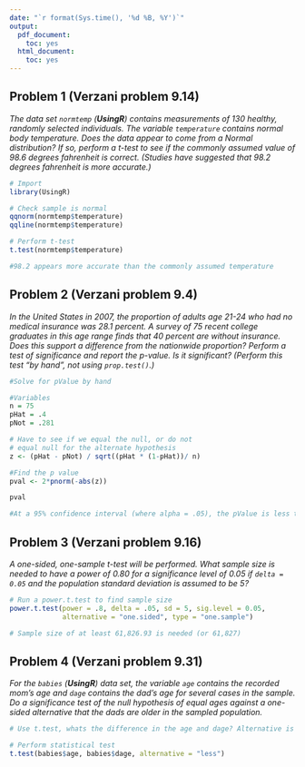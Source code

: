 ---
date: "`r format(Sys.time(), '%d %B, %Y')`"
output:
  pdf_document:
    toc: yes
  html_document:
    toc: yes
---
## Problem 1 (Verzani problem 9.14)
*The data set `normtemp` (**UsingR**) contains measurements of 130 healthy, randomly selected individuals. The variable `temperature` contains normal body temperature. Does the data appear to come from a Normal distribution? If so, perform a $t$-test to see if the commonly assumed value of 98.6 degrees fahrenheit is correct. (Studies have suggested that 98.2 degrees fahrenheit is more accurate.)*

```{r, tidy = TRUE}
# Import
library(UsingR)

# Check sample is normal
qqnorm(normtemp$temperature)
qqline(normtemp$temperature)

# Perform t-test
t.test(normtemp$temperature)

#98.2 appears more accurate than the commonly assumed temperature
```

## Problem 2 (Verzani problem 9.4)
*In the United States in 2007, the proportion of adults age 21-24 who had no medical insurance was 28.1 percent. A survey of 75 recent college graduates in this age range finds that 40 percent are without insurance. Does this support a difference from the nationwide proportion? Perform a test of significance and report the p-value. Is it significant? (Perform this test "by hand", not using `prop.test()`.)*

```{r, tidy = TRUE}
#Solve for pValue by hand

#Variables
n = 75
pHat = .4
pNot = .281

# Have to see if we equal the null, or do not 
# equal null for the alternate hypothesis
z <- (pHat - pNot) / sqrt((pHat * (1-pHat))/ n)

#Find the p value
pval <- 2*pnorm(-abs(z))

pval

#At a 95% confidence interval (where alpha = .05), the pValue is less than alpha, rejecting the null hypothesis. 
```

## Problem 3 (Verzani problem 9.16)
*A one-sided, one-sample $t$-test will be performed. What sample size is needed to have a power of 0.80 for a significance level of 0.05 if `delta = 0.05` and the population standard deviation is assumed to be 5?*

```{r, tidy = TRUE}
# Run a power.t.test to find sample size
power.t.test(power = .8, delta = .05, sd = 5, sig.level = 0.05,
             alternative = "one.sided", type = "one.sample")

# Sample size of at least 61,826.93 is needed (or 61,827)
```

## Problem 4 (Verzani problem 9.31)
*For the `babies` (**UsingR**) data set, the variable `age` contains the recorded mom's age and `dage` contains the dad's age for several cases in the sample. Do a significance test of the null hypothesis of equal ages against a one-sided alternative that the dads are older in the sampled population.*

```{r, tidy = TRUE}
# Use t.test, whats the difference in the age and dage? Alternative is age of mom is less than age of dad, age of mom-age of # dad is greater or less than zero, so alternative should be less.

# Perform statistical test
t.test(babies$age, babies$dage, alternative = "less")

```
